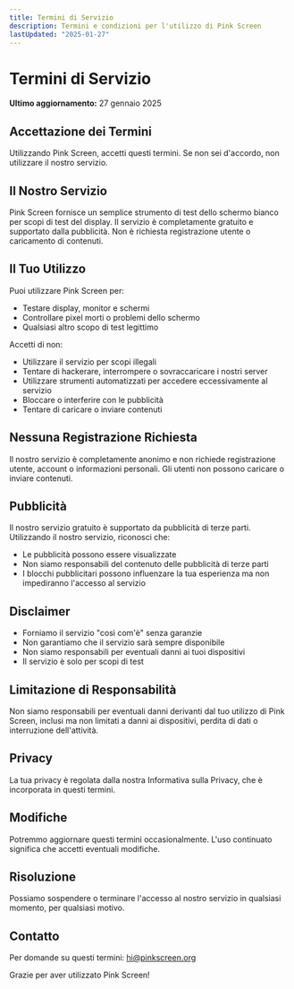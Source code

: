 ```yaml
---
title: Termini di Servizio
description: Termini e condizioni per l'utilizzo di Pink Screen
lastUpdated: "2025-01-27"
---
```


# Termini di Servizio

**Ultimo aggiornamento:** 27 gennaio 2025

## Accettazione dei Termini

Utilizzando Pink Screen, accetti questi termini. Se non sei d'accordo, non utilizzare il nostro servizio.

## Il Nostro Servizio

Pink Screen fornisce un semplice strumento di test dello schermo bianco per scopi di test del display. Il servizio è completamente gratuito e supportato dalla pubblicità. Non è richiesta registrazione utente o caricamento di contenuti.

## Il Tuo Utilizzo

Puoi utilizzare Pink Screen per:

- Testare display, monitor e schermi
- Controllare pixel morti o problemi dello schermo
- Qualsiasi altro scopo di test legittimo

Accetti di non:

- Utilizzare il servizio per scopi illegali
- Tentare di hackerare, interrompere o sovraccaricare i nostri server
- Utilizzare strumenti automatizzati per accedere eccessivamente al servizio
- Bloccare o interferire con le pubblicità
- Tentare di caricare o inviare contenuti

## Nessuna Registrazione Richiesta

Il nostro servizio è completamente anonimo e non richiede registrazione utente, account o informazioni personali. Gli utenti non possono caricare o inviare contenuti.

## Pubblicità

Il nostro servizio gratuito è supportato da pubblicità di terze parti. Utilizzando il nostro servizio, riconosci che:

- Le pubblicità possono essere visualizzate
- Non siamo responsabili del contenuto delle pubblicità di terze parti
- I blocchi pubblicitari possono influenzare la tua esperienza ma non impediranno l'accesso al servizio

## Disclaimer

- Forniamo il servizio "così com'è" senza garanzie
- Non garantiamo che il servizio sarà sempre disponibile
- Non siamo responsabili per eventuali danni ai tuoi dispositivi
- Il servizio è solo per scopi di test

## Limitazione di Responsabilità

Non siamo responsabili per eventuali danni derivanti dal tuo utilizzo di Pink Screen, inclusi ma non limitati a danni ai dispositivi, perdita di dati o interruzione dell'attività.

## Privacy

La tua privacy è regolata dalla nostra Informativa sulla Privacy, che è incorporata in questi termini.

## Modifiche

Potremmo aggiornare questi termini occasionalmente. L'uso continuato significa che accetti eventuali modifiche.

## Risoluzione

Possiamo sospendere o terminare l'accesso al nostro servizio in qualsiasi momento, per qualsiasi motivo.

## Contatto

Per domande su questi termini: hi@pinkscreen.org

Grazie per aver utilizzato Pink Screen!
